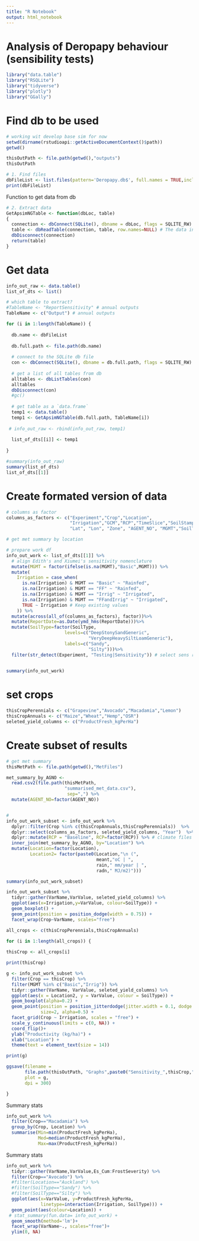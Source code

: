 ```yaml
---
title: "R Notebook"
output: html_notebook
---
```


# Analysis of Deropapy behaviour (sensibility tests)

```r
library("data.table")
library("RSQLite")
library("tidyverse")
library("plotly")
library("GGally")
```

# Find db to be used
```r
# working wit develop base sim for now
setwd(dirname(rstudioapi::getActiveDocumentContext()$path))
getwd()

thisOutPath <- file.path(getwd(),"outputs")
thisOutPath
```

```r
# 1. Find files
dbFileList <- list.files(pattern='Deropapy.db$', full.names = TRUE,include.dirs = FALSE,no..= FALSE)
print(dbFileList)
```
Function to get data from db

```r

# 2. Extract data
GetApsimNGTable <- function(dbLoc, table) 
{
  connection <- dbConnect(SQLite(), dbname = dbLoc, flags = SQLITE_RW) #The connection to the database
  table <- dbReadTable(connection, table, row.names=NULL) # The data in a table
  dbDisconnect(connection)
  return(table)
}
```

# Get data
```r
info_out_raw <- data.table()
list_of_dts <- list()

# which table to extract?
#TableName <- "ReportSensitivity" # annual outputs
TableName <- c("Output") # annual outputs

for (i in 1:length(TableName)) {
  
  db.name <- dbFileList
  
  db.full.path <- file.path(db.name)
  
  # connect to the SQLite db file    
  con <- dbConnect(SQLite(), dbname = db.full.path, flags = SQLITE_RW)
  
  # get a list of all tables from db
  alltables <- dbListTables(con)
  alltables
  dbDisconnect(con)
  #gc()
  
  # get table as a `data.frame`
  temp1 <- data.table()
  temp1 <- GetApsimNGTable(db.full.path, TableName[i])
  
 # info_out_raw <- rbind(info_out_raw, temp1)
  
  list_of_dts[[i]] <- temp1
  
}

#summary(info_out_raw)
summary(list_of_dts)
list_of_dts[[1]]
```
# Create formated version of data
```r

# columns as factor 
columns_as_factors <- c("Experiment","Crop","Location",
                        "Irrigation","GCM","RCP","TimeSlice","SoilStamp", 
                        "Lat", "Lon", "Zone", "AGENT_NO", "MGMT","SoilType")

# get met summary by location

# prepare work df
info_out_work <- list_of_dts[[1]] %>% 
  # align Edith's and Xiumei's sensitivity nomenclature
  mutate(MGMT = factor(ifelse(is.na(MGMT),"Basic",MGMT))) %>%
  mutate(
    Irrigation = case_when(
      is.na(Irrigation) & MGMT == "Basic" ~ "Rainfed",
      is.na(Irrigation) & MGMT == "FF" ~ "Rainfed",
      is.na(Irrigation) & MGMT == "Irrig" ~ "Irrigated",
      is.na(Irrigation) & MGMT == "FFandIrrig" ~ "Irrigated",
      TRUE ~ Irrigation # Keep existing values
    )) %>%
  mutate(across(all_of(columns_as_factors), factor))%>%
  mutate(ReportDate=as.Date(ymd_hms(ReportDate)))%>%
  mutate(SoilType=factor(SoilType,
                      levels=c("DeepStonySandGeneric",
                               "VeryDeepHeavySiltLoamGeneric"), 
                      labels=c("Sandy",
                               "Silty")))%>%
  filter(str_detect(Experiment, "Testing|Sensitivity")) # select sens runs only
  

summary(info_out_work)
```

# set crops
```r
thisCropPerennials <- c("Grapevine","Avocado","Macadamia","Lemon")
thisCropAnnuals <- c("Maize","Wheat","Hemp","OSR")
seleted_yield_columns <- c("ProductFresh_kgPerHa")
```

# Create subset of results
```r

# get met summary
thisMetPath <- file.path(getwd(),"MetFiles")

met_summary_by_AGNO <- 
  read.csv2(file.path(thisMetPath,
                      "summarised_met_data.csv"),
                       sep=",") %>%
  mutate(AGENT_NO=factor(AGENT_NO))


# 
info_out_work_subset <- info_out_work %>%
  dplyr::filter(Crop %in% c(thisCropAnnuals,thisCropPerennials))  %>%
  dplyr::select(columns_as_factors, seleted_yield_columns, "Year")  %>%
  dplyr::mutate(RCP = "Baseline", RCP=factor(RCP)) %>% # climate files from ERA were used 
  inner_join(met_summary_by_AGNO, by="Location") %>%
  mutate(Location=factor(Location), 
         Location2= factor(paste0(Location,"\n (",
                                  meant,"oC | ",
                                  rain," mm/year | ",
                                  radn," MJ/m2)")))

summary(info_out_work_subset)
```

```r
info_out_work_subset %>%
  tidyr::gather(VarName,VarValue, seleted_yield_columns) %>%
  ggplot(aes(x=Irrigation,y=VarValue, colour=SoilType)) +
  geom_boxplot() +
  geom_point(position = position_dodge(width = 0.75)) +
  facet_wrap(Crop~VarName, scales="free")
```


```r
all_crops <- c(thisCropPerennials,thisCropAnnuals)

for (i in 1:length(all_crops)) {
  
thisCrop <- all_crops[i]

print(thisCrop)

g <- info_out_work_subset %>%
  filter(Crop == thisCrop) %>%
  filter(MGMT %in% c("Basic","Irrig")) %>%
  tidyr::gather(VarName, VarValue, seleted_yield_columns) %>%
  ggplot(aes(x = Location2, y = VarValue, colour = SoilType)) +
  geom_boxplot(alpha=0.2) +
  geom_point(position = position_jitterdodge(jitter.width = 0.1, dodge.width = 0.75),
             size=2, alpha=0.5) +
  facet_grid(Crop ~ Irrigation, scales = "free") +
  scale_y_continuous(limits = c(0, NA)) +
  coord_flip()+
  ylab("Productivity (kg/ha)") +
  xlab("Location") +
  theme(text = element_text(size = 14))

print(g)

ggsave(filename = 
       file.path(thisOutPath, "Graphs",paste0("Sensitivity_",thisCrop,".jpg")),
       plot = g,
       dpi = 300)

}
```
Summary stats
```r
info_out_work %>%
  filter(Crop=="Macadamia") %>%
  group_by(Crop, Location) %>%
  summarise(Min=min(ProductFresh_kgPerHa), 
            Med=median(ProductFresh_kgPerHa), 
            Max=max(ProductFresh_kgPerHa))
```
Summary stats
```r
info_out_work %>%
  tidyr::gather(VarName,VarValue,Es_Cum:FrostSeverity) %>%
  filter(Crop=="Avocado") %>%
  #filter(Location=="Auckland") %>%
  #filter(SoilType=="Sandy") %>%
  #filter(SoilType=="Silty") %>%
  ggplot(aes(x=VarValue, y=ProductFresh_kgPerHa,
             linetype=interaction(Irrigation, SoilType))) +
  geom_point(aes(colour=Location)) +
 # stat_summary(fun.data= info_out_work) + 
  geom_smooth(method='lm')+
  facet_wrap(VarName~., scales="free")+
  ylim(0, NA)
```














